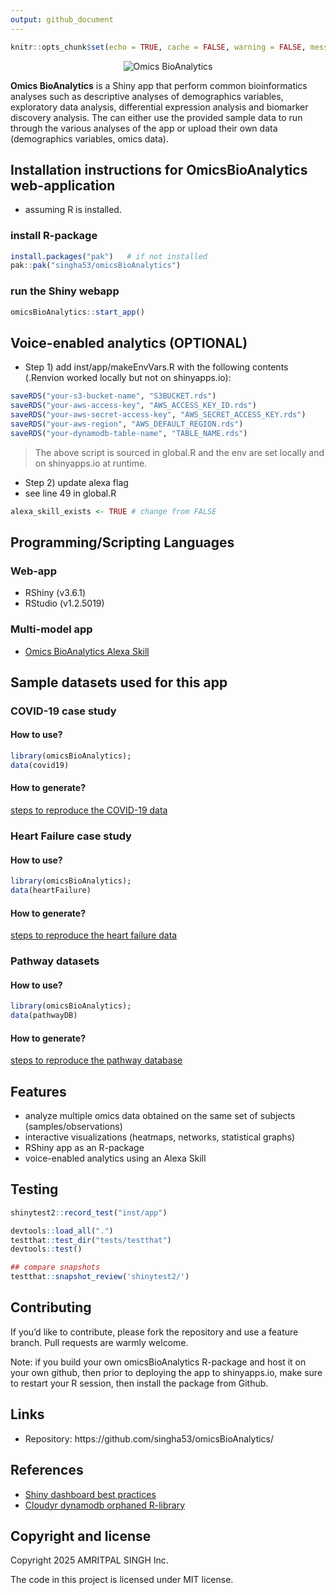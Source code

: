 ```yaml
---
output: github_document
---
```


```r
knitr::opts_chunk$set(echo = TRUE, cache = FALSE, warning = FALSE, message = FALSE)
```

<p align="center">
	<img src="https://github.com/singha53/omicsBioAnalytics/blob/master/inst/extdata/figures/logo.png" width={400} alt="Omics BioAnalytics" />
</p>

**Omics BioAnalytics** is a Shiny app that perform common bioinformatics analyses such as descriptive analyses of demographics variables, exploratory data analysis, differential expression analysis and biomarker discovery analysis. The can either use the provided sample data to run through the various analyses of the app or upload their own data (demographics variables, omics data).

## Installation instructions for OmicsBioAnalytics web-application
- assuming R is installed. 

### install R-package

```r
install.packages("pak")   # if not installed
pak::pak("singha53/omicsBioAnalytics")
```

### run the Shiny webapp

```r
omicsBioAnalytics::start_app()
```

## Voice-enabled analytics (OPTIONAL)

- Step 1) add inst/app/makeEnvVars.R with the following contents (.Renvion worked locally but not on shinyapps.io):

```r
saveRDS("your-s3-bucket-name", "S3BUCKET.rds")
saveRDS("your-aws-access-key", "AWS_ACCESS_KEY_ID.rds")
saveRDS("your-aws-secret-access-key", "AWS_SECRET_ACCESS_KEY.rds")
saveRDS("your-aws-region", "AWS_DEFAULT_REGION.rds")
saveRDS("your-dynamodb-table-name", "TABLE_NAME.rds")
```

> The above script is sourced in global.R and the env are set locally and on shinyapps.io at runtime.

- Step 2) update alexa flag
* see line 49 in global.R

```r
alexa_skill_exists <- TRUE # change from FALSE
```


## Programming/Scripting Languages
### Web-app
- RShiny (v3.6.1)
- RStudio (v1.2.5019)

### Multi-model app
- [Omics BioAnalytics Alexa Skill](https://github.com/singha53/omics-bioanalytics-alexa-skill)

## Sample datasets used for this app

### COVID-19 case study

#### How to use?

```r
library(omicsBioAnalytics);
data(covid19)
```

#### How to generate?

[steps to reproduce the COVID-19 data](https://github.com/singha53/omicsBioAnalytics/blob/master/inst/extdata/covid19/covid19.md)


### Heart Failure case study

#### How to use?

```r
library(omicsBioAnalytics);
data(heartFailure)
```

#### How to generate?

[steps to reproduce the heart failure data](https://github.com/singha53/omicsBioAnalytics/blob/master/inst/extdata/heartFailure/heartFailure.md)


### Pathway datasets

#### How to use?

```r
library(omicsBioAnalytics);
data(pathwayDB)
```

#### How to generate?

[steps to reproduce the pathway database](https://github.com/singha53/omicsBioAnalytics/blob/master/inst/extdata/pathwayDB/pathways.md)

## Features

- analyze multiple omics data obtained on the same set of subjects (samples/observations)
- interactive visualizations (heatmaps, networks, statistical graphs)
- RShiny app as an R-package
- voice-enabled analytics using an Alexa Skill

## Testing

```r
shinytest2::record_test("inst/app")

devtools::load_all(".")
testthat::test_dir("tests/testthat")
devtools::test()

## compare snapshots
testthat::snapshot_review('shinytest2/')
```

## Contributing

If you'd like to contribute, please fork the repository and use a feature
branch. Pull requests are warmly welcome.

Note: if you build your own omicsBioAnalytics R-package and host it on your own github, then prior to deploying the app to shinyapps.io, make sure to restart your R session, then install the package from Github.

## Links

- Repository: https://github.com/singha53/omicsBioAnalytics/

## References 

- [Shiny dashboard best practices](https://www.inwt-statistics.com/read-blog/best-practice-development-of-robust-shiny-dashboards-as-r-packages.html)
- [Cloudyr dynamodb orphaned R-library](https://github.com/cloudyr/aws.dynamodb)

## Copyright and license

Copyright 2025 AMRITPAL SINGH Inc.

The code in this project is licensed under MIT license.
